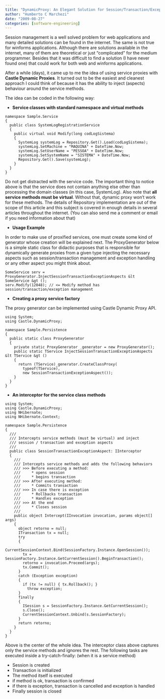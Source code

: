 ```yaml
---
title: "DynamicProxy: An Elegant Solution for Session/Transaction/Exception Management in NHibernate (or any other ORM)"
author: "Humberto C Marchezi"
date: "2009-08-27"
categories: [software-engineering]
---
```


<div dir="ltr" style="text-align: left;" trbidi="on">

Session management is a well solved problem for web applications and
many detailed solutions can be found in the internet. The same is not
true for winforms applications. Although there are solutions available
in the internet, many of them are theoretical or just “complicated” for
the medium programmer. Besides that it was difficult to find a solution
(I have never found one) that could work for both web and winforms
applications.  
  
After a while (days), it came up to me the idea of using service proxies
with **Castle Dynamic Proxies**. It turned out to be the easiest and
cleanest approach I could think of because it has the ability to inject
(aspects) behaviour around the service methods.  
  
The idea can be coded in the following way:  

-   **Service classes with standard namespace and virtual methods**

  
  

``` prettyprint
namespace Sample.Service
{
  public class SystemLogRegistrationService
  {
    public virtual void Modify(long codLogSistema)
    {
      SystemLog systemLog = Repository.Get().Load(codLogSistema);            
      systemLog.SetMachine = "MAQUINA" + DateTime.Now;
      systemLog.SetUserName = "PESSOA" + DateTime.Now;            
      systemLog.SetSystemName = "SISTEMA" + DateTime.Now;
      Repository.Get().Save(systemLog);            
    }
  }
}
```

  
  
Do not get distracted with the service code. The important thing to
notice above is that the service does not contain anything else other
than processing the domain classes (in this case, SystemLog). Also note
that **all service methods must be virtual**. Without that, dynamic
proxy won't work for these methods. The details of Repository
implementation are out of the scope of this article and this subject is
covered in enough details in several articles throughout the internet.
(You can also send me a comment or email if you need information about
that)  
  

-   **Usage Example**

  
  
In order to make use of proxified services, one must create some kind of
generator whose creation will be explained next. The ProxyGenerator
below is a simple static class for didactic purposes that is responsible
for dynamically generate proxies from a given type injecting the
necessary aspects such as session/transaction management and exception
handling or any other aspect you might think about.  
  

``` brush:csharp
SomeService serv = ProxyGenerator.InjectSessionTransactionExceptionAspects &lt SomeService &gt ();
serv.Modify(12048); // <= Modify method has session/transaction/exception management
```

-   **Creating a proxy service factory**

The proxy generator can be implemented using Castle Dynamic Proxy API.  

``` prettyprint
using System;
using Castle.DynamicProxy;

namespace Sample.Persistence
{
  public static class ProxyGenerator 
  {
    private static ProxyGenerator _generator = new ProxyGenerator();        
    public static TService InjectSessionTransactionExceptionAspects &lt TService &gt ()
    {
      return (TService)_generator.CreateClassProxy(
        typeof(TService),
        new SessionTransactionExceptionAspect());    
    }
  }
}
```

-   **An interceptor for the service class methods**

``` prettyprint
using System;
using Castle.DynamicProxy;
using NHibernate;
using NHibernate.Context;

namespace Sample.Persistence
{
  /// 
  /// Intercepts service methods (must be virtual) and inject
  /// session / transaction and exception aspects
  /// 
  public class SessionTransactionExceptionAspect: IInterceptor
  {
    /// 
    /// Intercepts service methods and adds the following behaviors
    /// >>> Before executing a method:
    ///     * opens session
    ///     * begins transaction
    /// >>> After executing method:
    ///     * Commits transaction
    /// >>> In case there is exception
    ///     * Rollbacks transaction
    ///     * Handles exception
    /// >>> At the end
    ///     * Closes session
    /// 
    public object Intercept(IInvocation invocation, params object[] args)
    {
      object retorno = null;
      ITransaction tx = null;
      try
      {          
        CurrentSessionContext.Bind(SessionFactory.Instance.OpenSession());
        tx = SessionFactory.Instance.GetCurrentSession().BeginTransaction();
        retorno = invocation.Proceed(args);
        tx.Commit();
      }
      catch (Exception exception)
      {
        if (tx != null) { tx.Rollback(); }
          throw exception;
      }
      finally
      {
        ISession s = SessionFactory.Instance.GetCurrentSession();
        s.Close();
        CurrentSessionContext.Unbind(s.SessionFactory);
      }
      return retorno;
    }
  }
}
```

Above is the center of the whole idea. The interceptor class above
captures only the service methods and ignores the rest. The following
tasks are executed inside a try-catch-finally: (when it is a service
method)  

-   Session is created
-   Transaction is initialized
-   The method itself is executed
-   if method is ok, transaction is confirmed
-   if there is exception, transaction is cancelled and exception is
    handled
-   Finally session is closed

</div>

  
